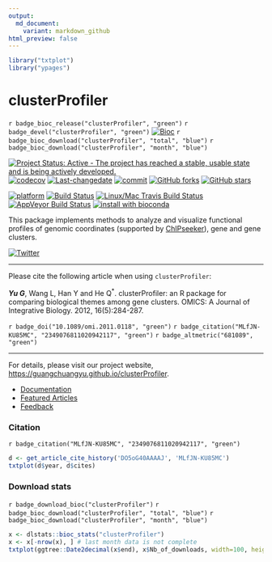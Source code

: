 ```yaml
---
output:
  md_document:
    variant: markdown_github
html_preview: false
---
```



```r
library("txtplot")
library("ypages")
```


#  clusterProfiler

`r badge_bioc_release("clusterProfiler", "green")`
`r badge_devel("clusterProfiler", "green")`
[![Bioc](http://www.bioconductor.org/shields/years-in-bioc/clusterProfiler.svg)](https://www.bioconductor.org/packages/devel/bioc/html/clusterProfiler.html#since)
`r badge_bioc_download("clusterProfiler", "total", "blue")`
`r badge_bioc_download("clusterProfiler", "month", "blue")`

[![Project Status: Active - The project has reached a stable, usable state and is being actively developed.](http://www.repostatus.org/badges/latest/active.svg)](http://www.repostatus.org/#active)
[![codecov](https://codecov.io/gh/GuangchuangYu/clusterProfiler/branch/master/graph/badge.svg)](https://codecov.io/gh/GuangchuangYu/clusterProfiler/)
[![Last-changedate](https://img.shields.io/badge/last%20change-`r gsub('-', '--', Sys.Date())`-green.svg)](https://github.com/GuangchuangYu/clusterProfiler/commits/master)
[![commit](http://www.bioconductor.org/shields/commits/bioc/clusterProfiler.svg)](https://www.bioconductor.org/packages/devel/bioc/html/clusterProfiler.html#svn_source)
[![GitHub forks](https://img.shields.io/github/forks/GuangchuangYu/clusterProfiler.svg)](https://github.com/GuangchuangYu/clusterProfiler/network)
[![GitHub stars](https://img.shields.io/github/stars/GuangchuangYu/clusterProfiler.svg)](https://github.com/GuangchuangYu/clusterProfiler/stargazers)


[![platform](http://www.bioconductor.org/shields/availability/devel/clusterProfiler.svg)](https://www.bioconductor.org/packages/devel/bioc/html/clusterProfiler.html#archives)
[![Build Status](http://www.bioconductor.org/shields/build/devel/bioc/clusterProfiler.svg)](https://bioconductor.org/checkResults/devel/bioc-LATEST/clusterProfiler/)
[![Linux/Mac Travis Build Status](https://img.shields.io/travis/GuangchuangYu/clusterProfiler/master.svg?label=Mac%20OSX%20%26%20Linux)](https://travis-ci.org/GuangchuangYu/clusterProfiler)
[![AppVeyor Build Status](https://img.shields.io/appveyor/ci/Guangchuangyu/clusterProfiler/master.svg?label=Windows)](https://ci.appveyor.com/project/GuangchuangYu/clusterProfiler)
[![install with bioconda](https://img.shields.io/badge/install%20with-bioconda-green.svg?style=flat)](http://bioconda.github.io/recipes/bioconductor-clusterprofiler/README.html)


This package implements methods to analyze and visualize functional profiles of genomic coordinates (supported by [ChIPseeker](http://www.bioconductor.org/packages/ChIPseeker)), gene and gene clusters.

[![Twitter](https://img.shields.io/twitter/url/https/github.com/GuangchuangYu/clusterProfiler.svg?style=social)](https://twitter.com/intent/tweet?hashtags=clusterProfiler&url=http://online.liebertpub.com/doi/abs/10.1089/omi.2011.0118&screen_name=guangchuangyu)

------------------------------------------------------------------------

Please cite the following article when using `clusterProfiler`:

__*Yu G*__, Wang L, Han Y and He Q^\*^. clusterProfiler: an R package for comparing biological themes among gene clusters. OMICS: A Journal of Integrative Biology. 2012, 16(5):284-287.

`r badge_doi("10.1089/omi.2011.0118", "green")`
`r badge_citation("MLfJN-KU85MC", "2349076811020942117", "green")`
`r badge_altmetric("681089", "green")`

------------------------------------------------------------------------

For details, please visit our project website, <https://guangchuangyu.github.io/clusterProfiler>.

+ [Documentation](https://guangchuangyu.github.io/clusterProfiler/documentation/)
+ [Featured Articles](https://guangchuangyu.github.io/clusterProfiler/featuredArticles/)
+ [Feedback](https://guangchuangyu.github.io/clusterProfiler/#feedback)

### Citation

`r badge_citation("MLfJN-KU85MC", "2349076811020942117", "green")`


```r
d <- get_article_cite_history('DO5oG40AAAAJ', 'MLfJN-KU85MC')
txtplot(d$year, d$cites)
```

### Download stats

`r badge_download_bioc("clusterProfiler")`
`r badge_bioc_download("clusterProfiler", "total", "blue")`
`r badge_bioc_download("clusterProfiler", "month", "blue")`

```r
x <- dlstats::bioc_stats("clusterProfiler")
x <- x[-nrow(x), ] # last month data is not complete
txtplot(ggtree::Date2decimal(x$end), x$Nb_of_downloads, width=100, height=25)
```


